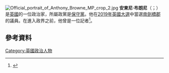 [[File:Official_portrait_of_Anthony_Browne_MP_crop_2.jpg|thumb]]
'''安東尼·布朗尼'''（{{lang-en|Anthony Howe Browne}}；{{bd|1967年|1月19日}}）是[[英國|英國]]的一位政治家，所屬政黨是[[保守黨_(英國)|保守黨]]。他在[[2019年英國大選|2019年英國大選]]中當選[[南劍橋郡_(英國國會選區)|南劍橋郡]]的議員。在進入政界之前，他曾是一位記者<ref>{{cite web|url=https://www.gov.uk/government/news/anthony-browne-appointed-to-the-regulatory-policy-committee|title=Anthony Browne appointed to the Regulatory Policy Committee|website=GOV.UK|language=en|access-date=2019-02-09|archive-date=2019-04-27|archive-url=https://web.archive.org/web/20190427001807/https://www.gov.uk/government/news/anthony-browne-appointed-to-the-regulatory-policy-committee|dead-url=no}}</ref>。 
==參考資料==
{{reflist}}
[[Category:英國政治人物|Category:英國政治人物]]